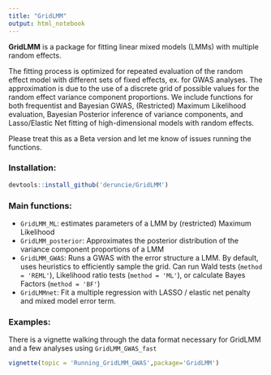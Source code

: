 ```yaml
---
title: "GridLMM"
output: html_notebook
---
```


**GridLMM** is a package for fitting linear mixed models (LMMs) with multiple random effects.

The fitting process is optimized for repeated evaluation of the random effect
    model with different sets of fixed effects, ex. for GWAS analyses. The approximation
    is due to the use of a discrete grid of possible values for the random effect variance
    component proportions. We include functions for both frequentist and Bayesian GWAS, 
    (Restricted) Maximum Likelihood evaluation, Bayesian Posterior inference of variance components,
    and Lasso/Elastic Net fitting of high-dimensional models with random effects.
    
Please treat this as a Beta version and let me know of issues running the functions.    
    
### Installation:
```r
devtools::install_github('deruncie/GridLMM')
```

### Main functions:

- `GridLMM_ML`: estimates parameters of a LMM by (restricted) Maximum Likelihood
- `GridLMM_posterior`: Approximates the posterior distribution of the variance component
proportions of a LMM
- `GridLMM_GWAS`: Runs a GWAS with the error structure a LMM. 
By default, uses heuristics to efficiently sample the grid. 
Can run Wald tests (`method = 'REML'`), Likelihood ratio tests (`method = 'ML'`), or calculate Bayes Factors (`method = 'BF'`)
- `GridLMMnet`: Fit a multiple regression with LASSO / elastic net penalty and mixed model error term.

### Examples:

There is a vignette walking through the data format necessary for GridLMM and a few analyses using `GridLMM_GWAS_fast`
```r
vignette(topic = 'Running_GridLMM_GWAS',package='GridLMM')
```

